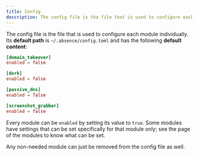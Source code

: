```yaml
---
title: Config
description: The config file is the file that is used to configure each module individually.
---
```


The config file is the file that is used to configure each module individually. Its **default path** is `~/.absence/config.toml` and has the following **default content**:

```toml title="~/.absence/config.toml"
[domain_takeover]
enabled = false

[dork]
enabled = false

[passive_dns]
enabled = false

[screenshot_grabber]
enabled = false
```

Every module can be `enabled` by setting its value to `true`. Some modules have settings that can be set specifically for that module only; see the page of the modules to know what can be set.

Any non-needed module can just be removed from the config file as well.
